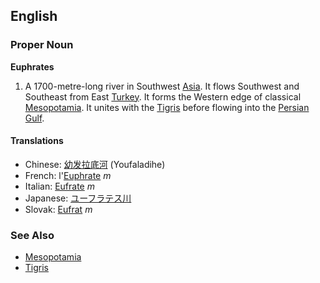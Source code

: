 ==English==
=== Proper Noun ===
'''Euphrates'''
# A 1700-metre-long river in Southwest [[Asia]]. It flows Southwest and Southeast from East [[Turkey]]. It forms the Western edge of classical [[Mesopotamia]]. It unites with the [[Tigris]] before flowing into the [[Persian Gulf]].

==== Translations ====
*Chinese: [[幼发拉底河]] (Youfaladihe)
*French: l'[[Euphrate]] ''m''
*Italian: [[Eufrate]] ''m''
*Japanese: [[ユーフラテス川]]
*Slovak: [[Eufrat]] ''m''

=== See Also ===
* [[Mesopotamia]]
* [[Tigris]]